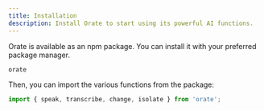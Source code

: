```yaml
---
title: Installation
description: Install Orate to start using its powerful AI functions.
---
```


Orate is available as an npm package. You can install it with your preferred package manager.

```package-install
orate
```

Then, you can import the various functions from the package:

```ts
import { speak, transcribe, change, isolate } from 'orate';
```
